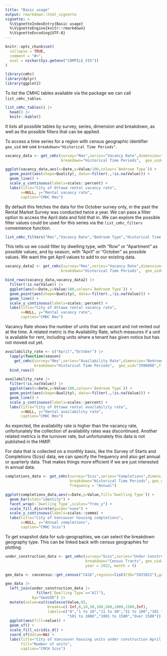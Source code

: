 ```yaml
---
title: "Basic usage"
output: rmarkdown::html_vignette
vignette: >
  %\VignetteIndexEntry{Basic usage}
  %\VignetteEngine{knitr::rmarkdown}
  %\VignetteEncoding{UTF-8}
---
```


```r
knitr::opts_chunk$set(
  collapse = TRUE,
  comment = "#>",
  eval = nzchar(Sys.getenv("COMPILE_VIG"))
)
```

```r
library(cmhc)
library(dplyr)
library(ggplot2)
```

To list the CMHC tables available via the package we can call `list_cmhc_tables`.
```r
list_cmhc_tables() |>
  head() |>
  knitr::kable()
```

It lists all possible tables by survey, series, dimension and breakdown, as well as the possible filters that can be applied.

To access a time series for a region with census geographic identifier `geo_uid` we use `breakdown="Historical Time Periods"`.

```r
vacancy_data <- get_cmhc(survey="Rms",series="Vacancy Rate",dimension="Bedroom Type",
                         breakdown="Historical Time Periods",  geo_uid="3506008")

ggplot(vacancy_data,aes(x=Date,y=Value/100,colour=`Bedroom Type`)) +
  geom_point(aes(shape=Quality), data=~filter(.,!is.na(Value))) +
  geom_line() +
  scale_y_continuous(labels=scales::percent) +
  labs(title="City of Ottawa rental vacancy rate",
       x=NULL, y="Rental vacancy rate",
       caption="CMHC Rms")
```

By default this fetches the data for the October survey only, in the past the Rental Market Survey was conducted twice a year. We can pass a filter option to access the April data and fold that in. We can explore the possible filter values could be used for this series via the `list_cmhc_filters` convenience function.

```r
list_cmhc_filters("Rms","Vacancy Rate","Bedroom Type","Historical Time Periods")$Filters
```

This tells us we could filter by dwelling type, with "Row" or "Apartment" as possible values, and by season, with "April" or "October" as possible values. We want the get April values to add to our existing data.

```r
vacancy_data2 <- get_cmhc(survey="Rms",series="Vacancy Rate",dimension="Bedroom Type",
                         breakdown="Historical Time Periods",  geo_uid="3506008",filters = list("season"="April"))

bind_rows(vacancy_data,vacancy_data2) |>
  filter(!is.na(Value)) |>
  ggplot(aes(x=Date,y=Value/100,colour=`Bedroom Type`)) +
  geom_point(aes(shape=Quality), data=~filter(.,!is.na(Value))) +
  geom_line() +
  scale_y_continuous(labels=scales::percent) +
  labs(title="City of Ottawa rental vacancy rate",
       x=NULL, y="Rental vacancy rate",
       caption="CMHC Rms")
```

Vacancy Rate shows the number of units that are vacant and not rented out at the time. A related metric is the Availability Rate, which measures if a unit is available for rent, including units where a tenant has given notice but has not moved out yet.

```r
availability_rate <- c("April","October") |>
  lapply(function(season)
    get_cmhc(survey="Rms",series="Availability Rate",dimension="Bedroom Type",
             breakdown="Historical Time Periods",  geo_uid="3506008",filters = list("season"=season))) |>
  bind_rows()

availability_rate |>
  filter(!is.na(Value)) |>
  ggplot(aes(x=Date,y=Value/100,colour=`Bedroom Type`)) +
  geom_point(aes(shape=Quality), data=~filter(.,!is.na(Value))) +
  geom_line() +
  scale_y_continuous(labels=scales::percent) +
  labs(title="City of Ottawa rental availability rate",
       x=NULL, y="Rental availability rate",
       caption="CMHC Rms")
```

As expected, the availability rate is higher than the vacancy rate, unfortunately the collection of availability rates was discontinued. Another related metrics is the turnover rate, but unfortunately this data is not published in the HMIP.

For data that is collected on a monthly basis, like the Survey of Starts and Completions (Scss) data, we can specify the frequency and also get annual or quarterly data. That makes things more efficient if we are just interested in annual data.

```r
completions_data <- get_cmhc(survey="Scss",series="Completions",dimension="Dwelling Type",
                             breakdown="Historical Time Periods", geo_uid="5915022",
                             frequency = "Annual")

ggplot(completions_data,aes(x=Date,y=Value,fill=`Dwelling Type`)) +
  geom_bar(stat="identity") +
  facet_wrap(~`Dwelling Type`,scales="free_y") +
  scale_fill_discrete(guide="none") +
  scale_y_continuous(labels=scales::comma) +
  labs(title="City of Vancouver housing completions",
       x=NULL, y="Annual completions",
       caption="CMHC Scss")
```

To get snapshot data for sub-geographies, we can select the breakdown geography type. This can be linked back with census geographies for plotting.

```r
under_construction_data <- get_cmhc(survey="Scss",series="Under Construction",dimension="Dwelling Type",
                                    breakdown="Census Tracts", geo_uid="5915022",
                                    year = 2022, month = 4)

geo_data <- cancensus::get_census("CA16",regions=list(CSD="5915022"),geo_format = 'sf', level="CT", quiet=TRUE)

geo_data |>
  left_join(under_construction_data |> 
              filter(`Dwelling Type`=="All"),
            by="GeoUID") |>
  mutate(value=cut(coalesce(Value,0),
                   breaks=c(-Inf,0,10,50,100,500,1000,1500,Inf),
                   labels=c("0","1 to 10","11 to 50","51 to 100","101 to 500",
                            "501 to 1000","1001 to 1500","Over 1500"))) |>
  ggplot(aes(fill=value)) +
  geom_sf() +
  scale_fill_viridis_d() +
  coord_sf(datum=NA) +
  labs(title="City of Vancouver housing units under construction April 2022",
       fill="Number of units",
       caption="CMCH Scss")
```






